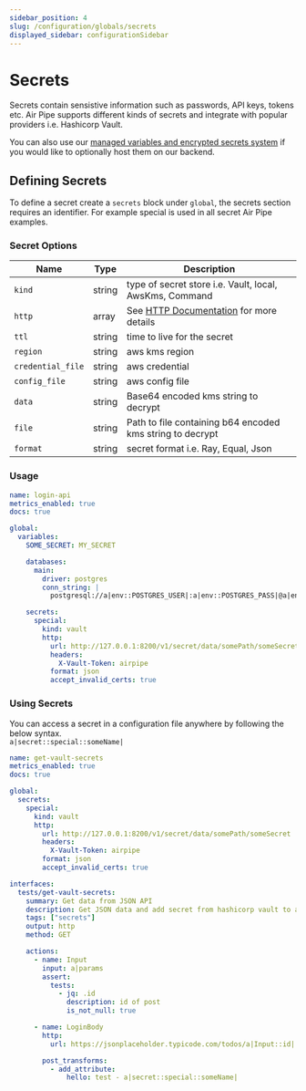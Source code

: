 ```yaml
---
sidebar_position: 4
slug: /configuration/globals/secrets
displayed_sidebar: configurationSidebar
---
```


# Secrets

Secrets contain sensistive information such as passwords, API keys, tokens etc.
Air Pipe supports different kinds of secrets and integrate with popular providers i.e. Hashicorp Vault.

You can also use our [managed variables and encrypted secrets system](/docs/configuration/managed-variables) if you would like to optionally host them on our backend.

## Defining Secrets

To define a secret create a `secrets` block under `global`, the secrets section requires an identifier.
For example special is used in all secret Air Pipe examples.

### Secret Options

| Name              | Type   | Description                                                                                   |
| ----------------- | ------ | --------------------------------------------------------------------------------------------- |
| `kind`            | string | type of secret store i.e. Vault, local, AwsKms, Command                                       |
| `http`            | array  | See [HTTP Documentation](/docs/configuration/interfaces/actions/inputs/http) for more details |
| `ttl`             | string | time to live for the secret                                                                   |
| `region`          | string | aws kms region                                                                                |
| `credential_file` | string | aws credential                                                                                |
| `config_file`     | string | aws config file                                                                               |
| `data`            | string | Base64 encoded kms string to decrypt                                                          |
| `file`            | string | Path to file containing b64 encoded kms string to decrypt                                     |
| `format`          | string | secret format i.e. Ray, Equal, Json                                                           |

<h3>Usage</h3>

```yml
name: login-api
metrics_enabled: true
docs: true

global:
  variables:
    SOME_SECRET: MY_SECRET

    databases:
      main:
        driver: postgres
        conn_string: |
          postgresql://a|env::POSTGRES_USER|:a|env::POSTGRES_PASS|@a|env::POSTGRES_HOST|?connect_timeout=10"

    secrets:
      special:
        kind: vault
        http:
          url: http://127.0.0.1:8200/v1/secret/data/somePath/someSecret
          headers:
            X-Vault-Token: airpipe
          format: json
          accept_invalid_certs: true
```

### Using Secrets

You can access a secret in a configuration file anywhere by following the below syntax.<br />
`a|secret::special::someName|`

```yml
name: get-vault-secrets
metrics_enabled: true
docs: true

global:
  secrets:
    special:
      kind: vault
      http:
        url: http://127.0.0.1:8200/v1/secret/data/somePath/someSecret
        headers:
          X-Vault-Token: airpipe
        format: json
        accept_invalid_certs: true

interfaces:
  tests/get-vault-secrets:
    summary: Get data from JSON API
    description: Get JSON data and add secret from hashicorp vault to attributes
    tags: ["secrets"]
    output: http
    method: GET

    actions:
      - name: Input
        input: a|params
        assert:
          tests:
            - jq: .id
              description: id of post
              is_not_null: true

      - name: LoginBody
        http:
          url: https://jsonplaceholder.typicode.com/todos/a|Input::id|

        post_transforms:
          - add_attribute:
              hello: test - a|secret::special::someName|
```
